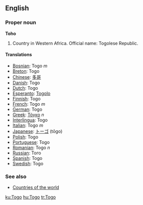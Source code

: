 ==English==

===Proper noun===
'''Toho'''
# Country in Western Africa. Official name: Togolese Republic.

====Translations====

*[[Bosnian]]: Togo ''m''
*[[Breton]]: Togo
*[[Chinese]]: [[多哥]]
*[[Danish]]: Togo
*[[Dutch]]: Togo
*[[Esperanto]]: [[Togolo]]
*[[Finnish]]: Togo
*[[French]]: Togo ''m''
*[[German]]: Togo
*[[Greek]]: [[Τόγκο]] ''n''
*[[Interlingua]]: Togo
*[[Italian]]: Togo ''m''
*[[Japanese]]: [[トーゴ]] (tōgo)
*[[Polish]]: Togo
*[[Portuguese]]: Togo
*[[Romanian]]: Togo ''n''
*[[Russian]]: Того
*[[Spanish]]: Togo
*[[Swedish]]: Togo

===See also===
* [[Countries of the world]]

[[ku:Togo]]
[[hu:Togo]]
[[tr:Togo]]